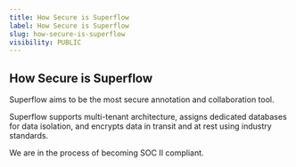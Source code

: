 ```yaml
---
title: How Secure is Superflow
label: How Secure is Superflow
slug: how-secure-is-superflow
visibility: PUBLIC
---
```

## How Secure is Superflow

Superflow aims to be the most secure annotation and collaboration tool.

Superflow supports multi-tenant architecture, assigns dedicated databases for data isolation, and encrypts data in transit and at rest using industry standards.

We are in the process of becoming SOC II compliant.